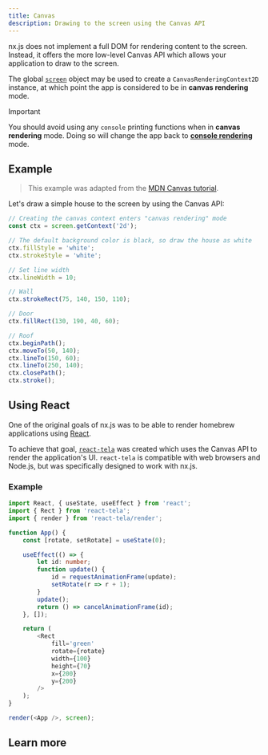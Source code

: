 ```yaml
---
title: Canvas
description: Drawing to the screen using the Canvas API
---
```



nx.js does not implement a full DOM for rendering content to the screen.
Instead, it offers the more low-level Canvas API which allows your application
to draw to the screen.

The global [`screen`](/runtime/api/variables/screen) object may be used to create
a `CanvasRenderingContext2D` instance, at which point the app is considered to
be in __canvas rendering__ mode.

> [!IMPORTANT]
> You should avoid using any `console` printing functions when in __canvas rendering__ mode.
> Doing so will change the app back to [__console rendering__](/runtime/rendering/console) mode.

## Example

> This example was adapted from the [MDN Canvas tutorial](https://developer.mozilla.org/docs/Web/API/CanvasRenderingContext2D#basic_example).

Let's draw a simple house to the screen by using the Canvas API:

```typescript title="src/main.ts"
// Creating the canvas context enters "canvas rendering" mode
const ctx = screen.getContext('2d');

// The default background color is black, so draw the house as white
ctx.fillStyle = 'white';
ctx.strokeStyle = 'white';

// Set line width
ctx.lineWidth = 10;

// Wall
ctx.strokeRect(75, 140, 150, 110);

// Door
ctx.fillRect(130, 190, 40, 60);

// Roof
ctx.beginPath();
ctx.moveTo(50, 140);
ctx.lineTo(150, 60);
ctx.lineTo(250, 140);
ctx.closePath();
ctx.stroke();
```

<Screenshot src={CanvasHouseScreenshot} />

## Using React

One of the original goals of nx.js was to be able to render homebrew applications using [React](https://reactjs.org).

To achieve that goal, [`react-tela`](https://github.com/TooTallNate/react-tela) was created
which uses the Canvas API to render the application's UI. `react-tela` is compatible with
web browsers and Node.js, but was specifically designed to work with nx.js.

### Example

```typescript
import React, { useState, useEffect } from 'react';
import { Rect } from 'react-tela';
import { render } from 'react-tela/render';

function App() {
	const [rotate, setRotate] = useState(0);

    useEffect(() => {
        let id: number;
        function update() {
            id = requestAnimationFrame(update);
            setRotate(r => r + 1);
        }
        update();
        return () => cancelAnimationFrame(id);
    }, []);

	return (
		<Rect
			fill='green'
			rotate={rotate}
			width={100}
			height={70}
			x={200}
			y={200}
		/>
	);
}

render(<App />, screen);
```

## Learn more

<Cards>
  <Card title="Learn about drawing images with the Canvas API" href="/runtime/concepts/images" />
  <Card title="Learn about using custom fonts with the Canvas API" href="/runtime/concepts/fonts" />
</Cards>
